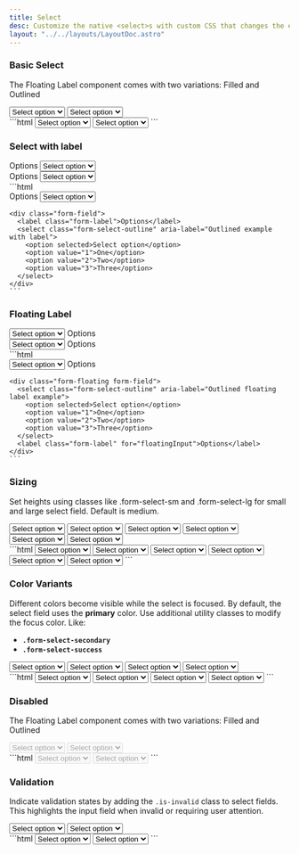 ```yaml
---
title: Select
desc: Customize the native <select>s with custom CSS that changes the element’s initial appearance.
layout: "../../layouts/LayoutDoc.astro"
---
```



### Basic Select

The Floating Label component comes with two variations: Filled and Outlined

<Example>
  <div slot="preview" class="not-prose grid items-center gap-3 sm:grid-cols-2">
    <select class="form-select" aria-label="Default filled example">
      <option selected>Select option</option>
      <option value="1">One</option>
      <option value="2">Two</option>
      <option value="3">Three</option>
    </select>
    <select class="form-select-outline" aria-label="Default outlined example">
      <option selected>Select option</option>
      <option value="1">One</option>
      <option value="2">Two</option>
      <option value="3">Three</option>
    </select>
  </div>
  <div slot="code">
    ```html
    <select class="form-select" aria-label="Default filled example">
      <option selected>Select option</option>
      <option value="1">One</option>
      <option value="2">Two</option>
      <option value="3">Three</option>
    </select>
    <select class="form-select-outline" aria-label="Default outlined example">
      <option selected>Select option</option>
      <option value="1">One</option>
      <option value="2">Two</option>
      <option value="3">Three</option>
    </select>
    ```
  </div>
</Example>

### Select with label

<Example>
  <div slot='preview' class="not-prose grid sm:grid-cols-2 items-center gap-3">
    <div class="form-field">
      <label class="form-label">Options</label>
      <select class="form-select" aria-label="Filled example with label">
        <option selected>Select option</option>
        <option value="1">One</option>
        <option value="2">Two</option>
        <option value="3">Three</option>
      </select>
    </div>
    <div class="form-field">
      <label class="form-label">Options</label>
      <select class="form-select-outline" aria-label="Outlined example with label">
        <option selected>Select option</option>
        <option value="1">One</option>
        <option value="2">Two</option>
        <option value="3">Three</option>
      </select>
    </div>
  </div>
  <div slot="code">
    ```html
    <div class="form-field">
      <label class="form-label">Options</label>
      <select class="form-select" aria-label="Filled example with label">
        <option selected>Select option</option>
        <option value="1">One</option>
        <option value="2">Two</option>
        <option value="3">Three</option>
      </select>
    </div>

    <div class="form-field">
      <label class="form-label">Options</label>
      <select class="form-select-outline" aria-label="Outlined example with label">
        <option selected>Select option</option>
        <option value="1">One</option>
        <option value="2">Two</option>
        <option value="3">Three</option>
      </select>
    </div>
    ```

  </div>
</Example>

### Floating Label

<Example>
  <div slot='preview' class="not-prose grid sm:grid-cols-2 items-center gap-3">
    <div class="form-floating form-field">
      <select class="form-select" aria-label="Filled floating label example">
        <option selected>Select option</option>
        <option value="1">One</option>
        <option value="2">Two</option>
        <option value="3">Three</option>
      </select>
      <label class="form-label" for="floatingInput">Options</label>
    </div>
    <div class="form-floating form-field">
      <select class="form-select-outline" aria-label="Outlined floating label example">
        <option selected>Select option</option>
        <option value="1">One</option>
        <option value="2">Two</option>
        <option value="3">Three</option>
      </select>
      <label class="form-label" for="floatingInput">Options</label>
    </div>
  </div>
  <div slot="code">
    ```html
    <div class="form-floating form-field">
      <select class="form-select" aria-label="Filled floating label example">
        <option selected>Select option</option>
        <option value="1">One</option>
        <option value="2">Two</option>
        <option value="3">Three</option>
      </select>
      <label class="form-label" for="floatingInput">Options</label>
    </div>

    <div class="form-floating form-field">
      <select class="form-select-outline" aria-label="Outlined floating label example">
        <option selected>Select option</option>
        <option value="1">One</option>
        <option value="2">Two</option>
        <option value="3">Three</option>
      </select>
      <label class="form-label" for="floatingInput">Options</label>
    </div>
    ```

  </div>
</Example>

### Sizing

Set heights using classes like .form-select-sm and .form-select-lg for small and large select field. Default is medium.

<Example>
  <div slot="preview" class="not-prose grid items-center gap-3 sm:grid-cols-3">
    <select class="form-select form-select-sm" aria-label="Filled small">
      <option selected>Select option</option>
      <option value="1">One</option>
      <option value="2">Two</option>
      <option value="3">Three</option>
    </select>
    <select class="form-select" aria-label="Filled medium">
      <option selected>Select option</option>
      <option value="1">One</option>
      <option value="2">Two</option>
      <option value="3">Three</option>
    </select>
    <select class="form-select form-select-lg" aria-label="Filled large">
      <option selected>Select option</option>
      <option value="1">One</option>
      <option value="2">Two</option>
      <option value="3">Three</option>
    </select>
    <select class="form-select-outline form-select-sm" aria-label="Outlined small">
      <option selected>Select option</option>
      <option value="1">One</option>
      <option value="2">Two</option>
      <option value="3">Three</option>
    </select>
    <select class="form-select-outline" aria-label="Outlined medium">
      <option selected>Select option</option>
      <option value="1">One</option>
      <option value="2">Two</option>
      <option value="3">Three</option>
    </select>
    <select class="form-select-outline form-select-lg" aria-label="Outlined large">
      <option selected>Select option</option>
      <option value="1">One</option>
      <option value="2">Two</option>
      <option value="3">Three</option>
    </select>
  </div>
  <div slot="code">
    ```html
    <select class="form-select form-select-sm" aria-label="Filled small">
      <option selected>Select option</option>
      <option value="1">One</option>
      <option value="2">Two</option>
      <option value="3">Three</option>
    </select>
    <select class="form-select" aria-label="Filled medium">
      <option selected>Select option</option>
      <option value="1">One</option>
      <option value="2">Two</option>
      <option value="3">Three</option>
    </select>
    <select class="form-select form-select-lg" aria-label="Filled large">
      <option selected>Select option</option>
      <option value="1">One</option>
      <option value="2">Two</option>
      <option value="3">Three</option>
    </select>
    <select class="form-select-outline form-select-sm" aria-label="Outlined small">
      <option selected>Select option</option>
      <option value="1">One</option>
      <option value="2">Two</option>
      <option value="3">Three</option>
    </select>
    <select class="form-select-outline" aria-label="Outlined medium">
      <option selected>Select option</option>
      <option value="1">One</option>
      <option value="2">Two</option>
      <option value="3">Three</option>
    </select>
    <select class="form-select-outline form-select-lg" aria-label="Outlined large">
      <option selected>Select option</option>
      <option value="1">One</option>
      <option value="2">Two</option>
      <option value="3">Three</option>
    </select>
    ```
  </div>
</Example>

### Color Variants

Different colors become visible while the select is focused. By default, the select field uses the **primary** color. Use additional utility classes to modify the focus color. Like:

- **`.form-select-secondary`**
- **`.form-select-success`**

<Example>
  <div slot="preview" class="not-prose grid items-center gap-3 sm:grid-cols-2">
    <select class="form-select form-select-secondary" aria-label="Filled secondary">
      <option selected>Select option</option>
      <option value="1">One</option>
      <option value="2">Two</option>
      <option value="3">Three</option>
    </select>
    <select class="form-select form-select-success" aria-label="Filled success">
      <option selected>Select option</option>
      <option value="1">One</option>
      <option value="2">Two</option>
      <option value="3">Three</option>
    </select>
    <select class="form-select-outline form-select-secondary" aria-label="Outlined secondary">
      <option selected>Select option</option>
      <option value="1">One</option>
      <option value="2">Two</option>
      <option value="3">Three</option>
    </select>
    <select class="form-select-outline form-select-success" aria-label="Outlined success">
      <option selected>Select option</option>
      <option value="1">One</option>
      <option value="2">Two</option>
      <option value="3">Three</option>
    </select>
  </div>
  <div slot="code">
    ```html
    <select class="form-select form-select-secondary" aria-label="Filled secondary">
      <option selected>Select option</option>
      <option value="1">One</option>
      <option value="2">Two</option>
      <option value="3">Three</option>
    </select>
    <select class="form-select form-select-success" aria-label="Filled success">
      <option selected>Select option</option>
      <option value="1">One</option>
      <option value="2">Two</option>
      <option value="3">Three</option>
    </select>
    <select class="form-select-outline form-select-secondary" aria-label="Outlined secondary">
      <option selected>Select option</option>
      <option value="1">One</option>
      <option value="2">Two</option>
      <option value="3">Three</option>
    </select>
    <select class="form-select-outline form-select-success" aria-label="Outlined success">
      <option selected>Select option</option>
      <option value="1">One</option>
      <option value="2">Two</option>
      <option value="3">Three</option>
    </select>
    ```
  </div>
</Example>

### Disabled

The Floating Label component comes with two variations: Filled and Outlined

<Example>
  <div slot="preview" class="not-prose grid items-center gap-3 sm:grid-cols-2">
    <select class="form-select" aria-label="Filled disabled" disabled>
      <option selected>Select option</option>
      <option value="1">One</option>
      <option value="2">Two</option>
      <option value="3">Three</option>
    </select>
    <select class="form-select-outline" aria-label="Outlined disabled" disabled>
      <option selected>Select option</option>
      <option value="1">One</option>
      <option value="2">Two</option>
      <option value="3">Three</option>
    </select>
  </div>
  <div slot="code">
    ```html
    <select class="form-select" aria-label="Filled disabled" disabled>
      <option selected>Select option</option>
      <option value="1">One</option>
      <option value="2">Two</option>
      <option value="3">Three</option>
    </select>
    <select class="form-select-outline" aria-label="Outlined disabled" disabled>
      <option selected>Select option</option>
      <option value="1">One</option>
      <option value="2">Two</option>
      <option value="3">Three</option>
    </select>
    ```
  </div>
</Example>

### Validation

Indicate validation states by adding the `.is-invalid` class to select fields. This highlights the input field when invalid or requiring user attention.

<Example>
  <div slot="preview" class="not-prose grid items-center gap-3 sm:grid-cols-2">
    <select class="form-select is-invalid" aria-label="Filled invalid">
      <option selected>Select option</option>
      <option value="1">One</option>
      <option value="2">Two</option>
      <option value="3">Three</option>
    </select>
    <select class="form-select-outline is-invalid" aria-label="Outlined invalid">
      <option selected>Select option</option>
      <option value="1">One</option>
      <option value="2">Two</option>
      <option value="3">Three</option>
    </select>
  </div>
  <div slot="code">
    ```html
    <select class="form-select is-invalid" aria-label="Filled invalid">
      <option selected>Select option</option>
      <option value="1">One</option>
      <option value="2">Two</option>
      <option value="3">Three</option>
    </select>
    <select class="form-select-outline is-invalid" aria-label="Outlined invalid">
      <option selected>Select option</option>
      <option value="1">One</option>
      <option value="2">Two</option>
      <option value="3">Three</option>
    </select>
    ```
  </div>
</Example>
